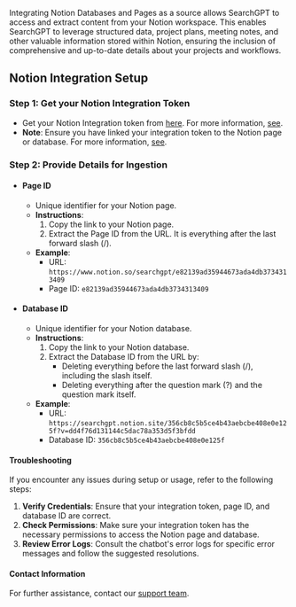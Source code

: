 Integrating Notion Databases and Pages as a source allows SearchGPT to access and extract content from your Notion workspace. This enables SearchGPT to leverage structured data, project plans, meeting notes, and other valuable information stored within Notion, ensuring the inclusion of comprehensive and up-to-date details about your projects and workflows.

## Notion Integration Setup

### Step 1: Get your Notion Integration Token
- Get your Notion Integration token from [here](https://www.notion.so/profile/integrations). For more information, [see](https://developers.notion.com/docs/authorization).
- **Note**: Ensure you have linked your integration token to the Notion page or database. For more information, [see](https://www.notion.so/help/add-and-manage-connections-with-the-api#add-connections-in-your-workspace).

### Step 2: Provide Details for Ingestion
- #### Page ID
   - Unique identifier for your Notion page.
   - **Instructions**:
     1. Copy the link to your Notion page.
     2. Extract the Page ID from the URL. It is everything after the last forward slash (/).
   - **Example**: 
       - URL: `https://www.notion.so/searchgpt/e82139ad35944673ada4db3734313409`
       - Page ID: `e82139ad35944673ada4db3734313409`

- #### Database ID
   - Unique identifier for your Notion database.
   - **Instructions**:
     1. Copy the link to your Notion database.
     2. Extract the Database ID from the URL by:
        - Deleting everything before the last forward slash (/), including the slash itself.
        - Deleting everything after the question mark (?) and the question mark itself.
   - **Example**: 
       - URL: `https://searchgpt.notion.site/356cb8c5b5ce4b43aebcbe408e0e125f?v=dd4f76d131144c5dac78a353d5f3bfdd`
       - Database ID: `356cb8c5b5ce4b43aebcbe408e0e125f`


#### Troubleshooting
If you encounter any issues during setup or usage, refer to the following steps:

1. **Verify Credentials**: Ensure that your integration token, page ID, and database ID are correct.
2. **Check Permissions**: Make sure your integration token has the necessary permissions to access the Notion page and database.
3. **Review Error Logs**: Consult the chatbot's error logs for specific error messages and follow the suggested resolutions.


#### Contact Information
For further assistance, contact our [support team](mailto:team@nextai.co.in).
